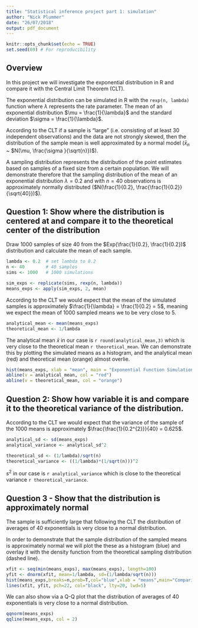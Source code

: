 ```yaml
---
title: "Statistical inference project part 1: simulation"
author: "Nick Plummer"
date: "26/07/2018"
output: pdf_document
---
```


```r
knitr::opts_chunk$set(echo = TRUE)
set.seed(69) # For reproducibility
```

## Overview

In this project we will investigate the exponential distribution in R and compare it with the Central Limit Theorem (CLT). 

The exponential distribution can be simulated in R with the `rexp(n, lambda)` function where $\lambda$ represents the rate parameter. The mean of an exponential distribution $\mu = \frac{1}{\lambda}$ and the standard deviation $\sigma = \frac{1}{\lambda}$. 

According to the CLT if a sample is "large" (i.e. consisting of at least 30 independent observations) and the data are not strongly skewed, then the distribution of the sample mean is well approximated by a normal model ($\bar{x}_{n}$ ~ $N(\mu, \frac{\sigma }{\sqrt{n}})$).

A sampling distribution represents the distribution of the point estimates based on samples of a fixed size from a certain population. We will demonstrate therefore that the sampling distribution of the mean of an exponential distribution $\lambda = 0.2$ and with $n = 40$ observations is approximately normally distributed ($N(\frac{1}{0.2}, \frac{\frac{1}{0.2}}{\sqrt{40}})$).

## Question 1: Show where the distribution is centered at and compare it to the theoretical center of the distribution

Draw 1000 samples of size 40 from the $Exp(\frac{1}{0.2}, \frac{1}{0.2})$ distribution and calculate the mean of each sample.

```r
lambda <- 0.2  # set lambda to 0.2
n <- 40        # 40 samples
sims <- 1000   # 1000 simulations

sim_exps <- replicate(sims, rexp(n, lambda))
means_exps <- apply(sim_exps, 2, mean)
```

According to the CLT we would expect that the mean of the simulated samples is approximately $\frac{1}{\lambda} = \frac{1}{0.2} = 5$, meaning we expect the mean of 1000 sampled means we to be very close to 5.

```r
analytical_mean <- mean(means_exps)
theoretical_mean <- 1/lambda
```

The analytical mean $\bar{x}$ in our case is `r round(analytical_mean,3)` which is very close to the theoretical mean `r theoretical_mean`. We can demonstrate this by plotting the simulated means as a histogram, and the analytical mean (red) and theoretical mean (orange) almost overlie.

```r
hist(means_exps, xlab = "mean", main = "Exponential Function Simulations")
abline(v = analytical_mean, col = "red")
abline(v = theoretical_mean, col = "orange")
```

## Question 2: Show how variable it is and compare it to the theoretical variance of the distribution.

According to the CLT we would expect that the variance of the sample of the 1000 means is approximately $\frac{\frac{1}{0.2^{2}}}{40} = 0.625$.

```r
analytical_sd <- sd(means_exps)
analytical_variance <- analytical_sd^2

theoretical_sd <- (1/lambda)/sqrt(n)
theoretical_variance <- ((1/lambda)*(1/sqrt(n)))^2
```

$s^{2}$ in our case is `r analytical_variance`  which is close to the theoretical variance `r theoretical_variance`.

## Question 3 - Show that the distribution is approximately normal

The sample is sufficiently large that following the CLT the distribution of averages of 40 exponentials is very close to a normal distribution.

In order to demonstrate that the sample distribution of the sampled means is approximately normal we will plot the these as a histogram (blue) and overlay it with the density function from the theoretical sampling distribution (dashed line).

```r
xfit <- seq(min(means_exps), max(means_exps), length=100)
yfit <- dnorm(xfit, mean=1/lambda, sd=(1/lambda/sqrt(n)))
hist(means_exps,breaks=n,prob=T,col="blue",xlab = "means",main="Comparison of the sample distribution\n and the theoretical distribution",ylab="density")
lines(xfit, yfit, pch=22, col="black", lty=20, lwd=5)
```

We can also show via a Q-Q plot that the distribution of averages of 40 exponentials is very close to a normal distribution.

```r
qqnorm(means_exps)
qqline(means_exps, col = 2)
```

